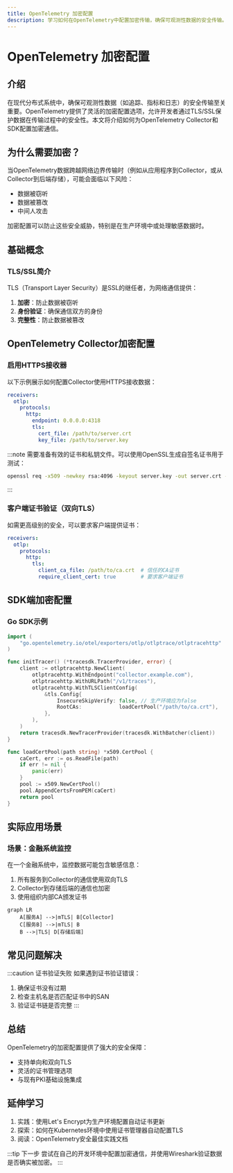 ```yaml
---
title: OpenTelemetry 加密配置
description: 学习如何在OpenTelemetry中配置加密传输，确保可观测性数据的安全传输。
---
```


# OpenTelemetry 加密配置

## 介绍

在现代分布式系统中，确保可观测性数据（如追踪、指标和日志）的安全传输至关重要。OpenTelemetry提供了灵活的加密配置选项，允许开发者通过TLS/SSL保护数据在传输过程中的安全性。本文将介绍如何为OpenTelemetry Collector和SDK配置加密通信。

## 为什么需要加密？

当OpenTelemetry数据跨越网络边界传输时（例如从应用程序到Collector，或从Collector到后端存储），可能会面临以下风险：
- 数据被窃听
- 数据被篡改
- 中间人攻击

加密配置可以防止这些安全威胁，特别是在生产环境中或处理敏感数据时。

## 基础概念

### TLS/SSL简介
TLS（Transport Layer Security）是SSL的继任者，为网络通信提供：
1. **加密**：防止数据被窃听
2. **身份验证**：确保通信双方的身份
3. **完整性**：防止数据被篡改

## OpenTelemetry Collector加密配置

### 启用HTTPS接收器

以下示例展示如何配置Collector使用HTTPS接收数据：

```yaml
receivers:
  otlp:
    protocols:
      http:
        endpoint: 0.0.0.0:4318
        tls:
          cert_file: /path/to/server.crt
          key_file: /path/to/server.key
```

:::note
需要准备有效的证书和私钥文件。可以使用OpenSSL生成自签名证书用于测试：
```bash
openssl req -x509 -newkey rsa:4096 -keyout server.key -out server.crt -days 365 -nodes
```
:::

### 客户端证书验证（双向TLS）

如需更高级别的安全，可以要求客户端提供证书：

```yaml
receivers:
  otlp:
    protocols:
      http:
        tls:
          client_ca_file: /path/to/ca.crt  # 信任的CA证书
          require_client_cert: true        # 要求客户端证书
```

## SDK端加密配置

### Go SDK示例

```go
import (
	"go.opentelemetry.io/otel/exporters/otlp/otlptrace/otlptracehttp"
)

func initTracer() (*tracesdk.TracerProvider, error) {
	client := otlptracehttp.NewClient(
		otlptracehttp.WithEndpoint("collector.example.com"),
		otlptracehttp.WithURLPath("/v1/traces"),
		otlptracehttp.WithTLSClientConfig(
			&tls.Config{
				InsecureSkipVerify: false, // 生产环境应为false
				RootCAs:            loadCertPool("/path/to/ca.crt"),
			},
		),
	)
	return tracesdk.NewTracerProvider(tracesdk.WithBatcher(client))
}

func loadCertPool(path string) *x509.CertPool {
	caCert, err := os.ReadFile(path)
	if err != nil {
		panic(err)
	}
	pool := x509.NewCertPool()
	pool.AppendCertsFromPEM(caCert)
	return pool
}
```

## 实际应用场景

### 场景：金融系统监控

在一个金融系统中，监控数据可能包含敏感信息：
1. 所有服务到Collector的通信使用双向TLS
2. Collector到存储后端的通信也加密
3. 使用组织内部CA颁发证书

```mermaid
graph LR
    A[服务A] -->|mTLS| B[Collector]
    C[服务B] -->|mTLS| B
    B -->|TLS| D[存储后端]
```

## 常见问题解决

:::caution 证书验证失败
如果遇到证书验证错误：
1. 确保证书没有过期
2. 检查主机名是否匹配证书中的SAN
3. 验证证书链是否完整
:::

## 总结

OpenTelemetry的加密配置提供了强大的安全保障：
- 支持单向和双向TLS
- 灵活的证书管理选项
- 与现有PKI基础设施集成

## 延伸学习

1. 实践：使用Let's Encrypt为生产环境配置自动证书更新
2. 探索：如何在Kubernetes环境中使用证书管理器自动配置TLS
3. 阅读：OpenTelemetry安全最佳实践文档

:::tip 下一步
尝试在自己的开发环境中配置加密通信，并使用Wireshark验证数据是否确实被加密。
:::
